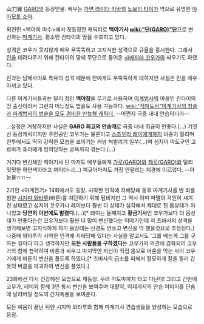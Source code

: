山刀翼
[[GARO]]의 등장인물. 배우는 [[가면 라이더 키바]]의 [[노보리 타이가]] 역으로 유명한 [[야마모토 쇼마]].

외전인 <백야의 마수>에서 첫등장한 캐릭터로 '''백야기사 [[wiki:"단(GARO)"단]]'''으로 변신하는 [[마계기사]]. 평소엔 칸타이의 땅을 수호하고 있다.

성격은 코우가 못지않게 매우 무뚝뚝하고 고지식한 성격으로 규율을 중시한다. 그래서 [[린]]을 데려다주기 위해 칸타이의 땅에 무단으로 들어온 [[사에지마 코우가]]와 싸우기도 하였다.

린과는 남매사이로 특유의 성격 때문에 린에게도 무뚝뚝하게 대하지만 사실은 린을 매우 아끼고 있다.

다른 마계기사들과는 달리 창인 '''백야창'''을 무기로 사용하며 [[마계법사]]의 마을인 칸타이의 땅 출신이라서 그런지 어느정도 법술도 사용 가능하다. [[wiki:"적마도사"마계기사의 창술과 마계법사의 법술을 모두 겸비한 만능형 캐릭터.]] --어쩐지 극중 내내 안습이더라--

...설정은 거창하지만 사실은 '''GARO 최고의 안습캐'''로 극중 내내 취급이 안좋다.(...)
기껏 신 등장캐릭이지만 주인공인 코우가는 물론이고 [[스즈무라 레이]]에게까지 비중이 밀리며 전투에서도 딱히 강력한 모습을 보이기는 커녕 쳐발리기 일쑤(...)며 심지어 마도구인 고르바가 호라에게 빙의당하는 굴욕까지 겪는다.(...)

거기다 변신체인 백야기사 단 마저도 배우들에게 [[가로(GARO)]]와 [[제로(GARO)]]와 달리 밋밋한 하얀색이라고 까이더니(...) 피규어마저도 가장 안팔리는 지경에 이르렀다. --아 눙물ㅠㅠ--

2기인 <마계전기> 14화에서도 등장. 사악한 인격에 지배당해 동료 마계기사를 벤 죄를 범한 [[시지마 와타루]](바론)를 처단하기 위해 덤비지만 그 역시 이미 파멸의 각인이 새겨진 상태였고 심지어 코우가나 레이보다 훨씬 더 상태가 심각해서 제대로 된 몸상태가 아니었고 '''당연히 이번에도 발렸다.'''(...)[* 레이는 둘째치고 '''황금기사'''인 코우가보다 더 몸상태가 안좋다는건 코우가보다 훨씬 더 많이 변신했다는 이야기인데 저 츠바사의 성격을 생각해보면 고지식하게 자기 몸상태는 신경도 안쓰고 변신을 막 했을것으로 추정된다.]
나중에 와타루가 사악한 인격에 지배당해 있다는 사실을 알고서도 '그를 베는게 그를 구하는 길이다'라고 생각하지만 '''모든 사람들을 구하겠다'''는 코우가의 의견에 감화되어 코우가와 함께 협력하여 바론과 싸우고 마지막엔 자신이 직접 몸으로 바론을 막는 사이 코우가에게 바론의 변신을 풀도록 하였다.[* 츠바사의 급소를 피해서 절묘하게 칼을 찔러 갑옷의 버클을 파괴하여 변신을 풀었다.]

23화에선 다시 건강해진 모습으로 재등장. 무려 마도마까지 타고 다닌다! 그리고 간만에 코우가, 레이와 함께 3인 동시 변신을 보여주며 대활약, 이제까지의 안습 이미지를 단숨에 날려버릴 정도의 간지폭풍을 보여준다.

모든 싸움이 끝난 뒤엔 시지마 와타루와 함께 마계기사 견습생들을 양성하는 모습으로 등장.
